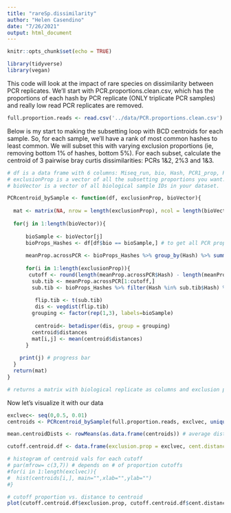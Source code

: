 ```yaml
---
title: "rareSp.dissimilarity"
author: "Helen Casendino"
date: "7/26/2021"
output: html_document
---
```


```r
knitr::opts_chunk$set(echo = TRUE)
```
```r
library(tidyverse)
library(vegan)
```

This code will look at the impact of rare species on dissimilarity between PCR replicates. We'll start with PCR.proportions.clean.csv, which has the proportions of each hash by PCR replicate (ONLY triplicate PCR samples) and really low read PCR replicates are removed. 

```r
full.proportion.reads <- read.csv('../data/PCR.proportions.clean.csv')
```

Below is my start to making the subsetting loop with BCD centroids for each sample. So, for each sample, we'll have a rank of most common hashes to least common. We will subset this with varying exclusion proportions (ie, removing bottom 1% of hashes, bottom 5%). For each subset, calculate the centroid of 3 pairwise bray curtis dissimilarities: PCRs 1&2, 2%3 and 1&3.   

```r

# df is a data frame with 6 columns: Miseq_run, bio, Hash, PCR1_prop, PCR2_prop, PCR3_prop
# exclusionProp is a vector of all the subsetting proportions you want. A vector of (0.01, 0.05) means you'll get the PCR centroid for when 1% of the lowest proportion samples are excluded, and when 5% of lowest prop samples are excluded.
# bioVector is a vector of all biological sample IDs in your dataset.

PCRcentroid_bySample <- function(df, exclusionProp, bioVector){
   
  mat <- matrix(NA, nrow = length(exclusionProp), ncol = length(bioVector))
  
  for(j in 1:length(bioVector)){
    
      bioSample <- bioVector[j]
      bioProps_Hashes <- df[df$bio == bioSample,] # to get all PCR props from that one sample
      
      meanProp.acrossPCR <- bioProps_Hashes %>% group_by(Hash) %>% summarise(meanProp.PCR = mean(c(PCR1_prop, PCR2_prop,PCR3_prop))) %>% arrange(desc(meanProp.PCR)) # to get rarity order
      
      for(i in 1:length(exclusionProp)){
       cutoff <- round(length(meanProp.acrossPCR$Hash) - length(meanProp.acrossPCR$Hash)*exclusionProp[i])
        sub.tib <- meanProp.acrossPCR[1:cutoff,]
        sub.tib <- bioProps_Hashes %>% filter(Hash %in% sub.tib$Hash) %>% select(!c(Hash, bio,Miseq_run))
       
         flip.tib <- t(sub.tib)
         dis <- vegdist(flip.tib)
        grouping <- factor(rep(1,3), labels=bioSample)
       
         centroid<- betadisper(dis, group = grouping)
        centroid$distances 
        mat[i,j] <- mean(centroid$distances)
      }
    
    print(j) # progress bar
  }
  return(mat)
}

# returns a matrix with biological replicate as columns and exclusion proportion as rows. 

```

Now let's visualize it with our data

```r

exclvec<- seq(0,0.5, 0.01)
centroids <- PCRcentroid_bySample(full.proportion.reads, exclvec, unique(full.proportion.reads$bio))

mean.centroidDists <- rowMeans(as.data.frame(centroids)) # average distances to centroid of PCR reps for all exclusion proportion values across biological replicates

cutoff.centroid.df <- data.frame(exclusion.prop = exclvec, cent.distance = mean.centroidDists) # combines with exclusion prop vector
```


```r

# histogram of centroid vals for each cutoff 
# par(mfrow= c(3,7)) # depends on # of proportion cutoffs 
#for(i in 1:length(exclvec)){
#  hist(centroids[i,], main="",xlab="",ylab="")
#}

# cutoff proportion vs. distance to centroid
plot(cutoff.centroid.df$exclusion.prop, cutoff.centroid.df$cent.distance, pch = 19, xlab = "% Rare Species Excluded", ylab = "Distance to Centroid")

```


